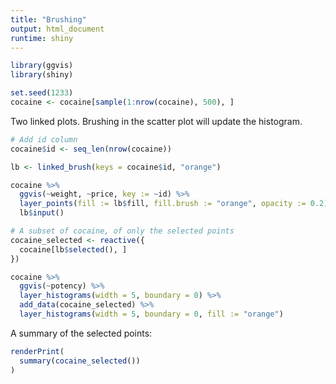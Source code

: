 ```yaml
---
title: "Brushing"
output: html_document
runtime: shiny
---
```

```r
library(ggvis)
library(shiny)

set.seed(1233)
cocaine <- cocaine[sample(1:nrow(cocaine), 500), ]
```

Two linked plots. Brushing in the scatter plot will update the histogram.

```r
# Add id column
cocaine$id <- seq_len(nrow(cocaine))

lb <- linked_brush(keys = cocaine$id, "orange")

cocaine %>%
  ggvis(~weight, ~price, key := ~id) %>%
  layer_points(fill := lb$fill, fill.brush := "orange", opacity := 0.2) %>%
  lb$input()

# A subset of cocaine, of only the selected points
cocaine_selected <- reactive({
  cocaine[lb$selected(), ]
})

cocaine %>%
  ggvis(~potency) %>%
  layer_histograms(width = 5, boundary = 0) %>%
  add_data(cocaine_selected) %>%
  layer_histograms(width = 5, boundary = 0, fill := "orange")
```

A summary of the selected points:

```r
renderPrint(
  summary(cocaine_selected())
)
```
